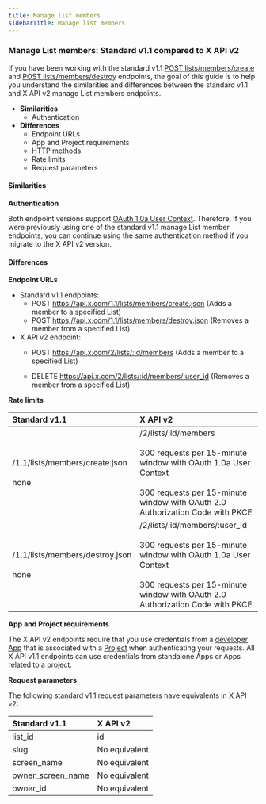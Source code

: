---
title: Manage list members
sidebarTitle: Manage list members
---


### Manage List members: Standard v1.1 compared to X API v2

If you have been working with the standard v1.1 [POST lists/members/create](https://developer.x.com/en/docs/twitter-api/v1/accounts-and-users/create-manage-lists/api-reference/post-lists-members-create) and [POST lists/members/destroy](https://developer.x.com/en/docs/twitter-api/v1/accounts-and-users/create-manage-lists/api-reference/post-lists-members-destroy) endpoints, the goal of this guide is to help you understand the similarities and differences between the standard v1.1 and X API v2 manage List members endpoints.

* **Similarities**
    * Authentication
* **Differences**
    * Endpoint URLs
    * App and Project requirements
    * HTTP methods
    * Rate limits
    * Request parameters

#### Similarities

**Authentication**

Both endpoint versions support [OAuth 1.0a User Context](https://developer.x.com/content/developer-twitter/resources/fundamentals/authentication). Therefore, if you were previously using one of the standard v1.1 manage List member endpoints, you can continue using the same authentication method if you migrate to the X API v2 version.

#### Differences

**Endpoint URLs**

* Standard v1.1 endpoints:
    * POST https://api.x.com/1.1/lists/members/create.json
        (Adds a member to a specified List)
    * POST https://api.x.com/1.1/lists/members/destroy.json
        (Removes a member from a specified List)
* X API v2 endpoint:
    * POST https://api.x.com/2/lists/:id/members
        (Adds a member to a specified List)

    * DELETE https://api.x.com/2/lists/:id/members/:user_id
        (Removes a member from a specified List)

**Rate limits**

| **Standard v1.1** | **X API v2** |
| :--- | :--- |
| /1.1/lists/members/create.json<br/><br/>none | /2/lists/:id/members<br/><br/>300 requests per 15-minute window with OAuth 1.0a User Context<br/><br/>300 requests per 15-minute window with OAuth 2.0 Authorization Code with PKCE |
| /1.1/lists/members/destroy.json<br/><br/>none | /2/lists/:id/members/:user_id<br/><br/>300 requests per 15-minute window with OAuth 1.0a User Context<br/><br/>300 requests per 15-minute window with OAuth 2.0 Authorization Code with PKCE |

**App and Project requirements**

The X API v2 endpoints require that you use credentials from a [developer App](/resources/fundamentals/developer-apps) that is associated with a [Project](/resources/fundamentals/projects) when authenticating your requests. All X API v1.1 endpoints can use credentials from standalone Apps or Apps related to a project.

**Request parameters**

The following standard v1.1 request parameters have equivalents in X API v2:

| **Standard v1.1** | **X API v2** |
| :--- | :--- |
| list_id | id  |
| slug | No equivalent |
| screen_name | No equivalent |
| owner\_screen\_name | No equivalent |
| owner_id | No equivalent |
